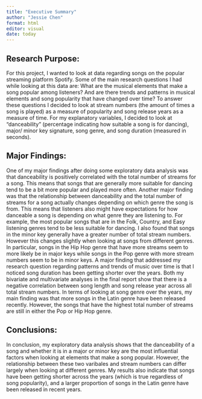 ```yaml
---
title: "Executive Summary"
author: "Jessie Chen"
format: html
editor: visual
date: today
---
```


## Research Purpose:
  For this project, I wanted to look at data regarding songs on the popular streaming platform Spotify. Some of the main research questions I had while looking at this data are: What are the musical elements that make a song popular among listeners? And are there trends and patterns in musical elements and song popularity that have changed over time? To answer these questions I decided to look at stream numbers (the amount of times a song is played) as a measure of popularity and song release years as a measure of time. For my explanatory variables, I decided to look at "danceability" (percentage indicating how suitable a song is for dancing), major/ minor key signature, song genre, and song duration (measured in seconds).

## Major Findings:
  One of my major findings after doing some exploratory data analysis was that danceability is positively correlated with the total number of streams for a song. This means that songs that are generally more suitable for dancing tend to be a bit more popular and played more often. Another major finding was that the relationship between danceability and the total number of streams for a song actually changes depending on which genre the song is from. This means that listeners also might have expectations for how danceable a song is depending on what genre they are listening to. For example, the most popular songs that are in the Folk, Country, and Easy listening genres tend to be less suitable for dancing. I also found that songs in the minor key generally have a greater number of total stream numbers. However this changes slightly when looking at songs from different genres. In particular, songs in the Hip Hop genre that have more streams seem to more likely be in major keys while songs in the Pop genre with more stream numbers seem to be in minor keys. A major finding that addressed my research question regarding patterns and trends of music over time is that I noticed song duration has been getting shorter over the years. Both my bivariate and multivariate analyses in the final report show that there is a negative correlation between song length and song release year across all total stream numbers. In terms of looking at song genre over the years, my main finding was that more songs in the Latin genre have been released recently. However, the songs that have the highest total number of streams are still in either the Pop or Hip Hop genre.

## Conclusions:
  In conclusion, my exploratory data analysis shows that the danceability of a song and whether it is in a major or minor key are the most influential factors when looking at elements that make a song popular. However, the relationship between these two varibales and stream numbers can differ largely when looking at different genres. My results also indicate that songs have been getting shorter across the years (which is true regardless of song popularity), and a larger proportion of songs in the Latin genre have been released in recent years.